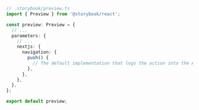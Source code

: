 ```ts
// .storybook/preview.ts
import { Preview } from '@storybook/react';

const preview: Preview = {
  // ...
  parameters: {
    // ...
    nextjs: {
      navigation: {
        push() {
          // The default implementation that logs the action into the Actions panel is lost
        },
      },
    },
  },
};

export default preview;
```
